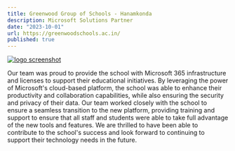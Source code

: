 ```yaml
---
title: Greenwood Group of Schools - Hanamkonda
description: Microsoft Solutions Partner
date: "2023-10-01"
url: https://greenwoodschools.ac.in/
published: true
---
```


[![logo screenshot](/img/greenwood-width-1.png)](https://greenwoodschools.ac.in/)

Our team was proud to provide the school with Microsoft 365 infrastructure and licenses to support their educational initiatives.
By leveraging the power of Microsoft's cloud-based platform, the school was able to enhance their productivity and collaboration capabilities, while also ensuring the security and privacy of their data. Our team worked closely with the school to ensure a seamless transition to the new platform, providing training and support to ensure that all staff and students were able to take full advantage of the new tools and features. We are thrilled to have been able to contribute to the school's success and look forward to continuing to support their technology needs in the future.
